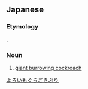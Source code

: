 ==Japanese==
{{ja-kanjitab}}

===Etymology===
{{com|ja|鎧|土竜|蜚蠊|tr1=yoroi|tr2=mogura|tr3=gokiburi|t1=armor|t2=mole|t3=cockroach}}.

===Noun===
{{ja-noun|kyu=鎧土龍蜚蠊|ヨロイモグラゴキブリ}}

# [[giant burrowing cockroach]]

[[Category:ja:Cockroaches|よろいもぐらごきぶり]]